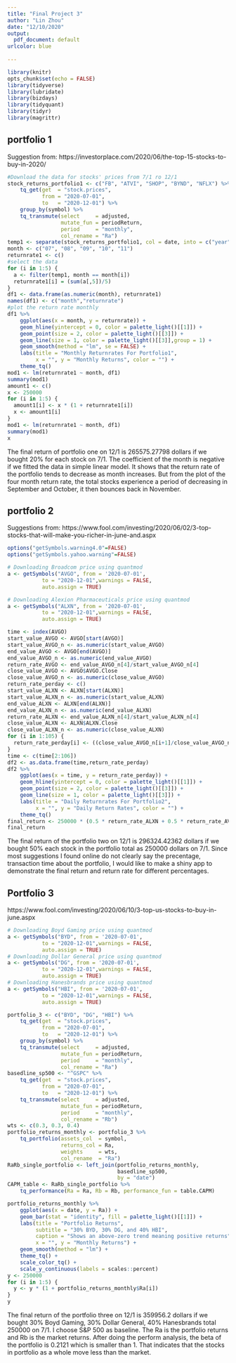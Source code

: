 ```yaml
---
title: "Final Project 3"
author: "Lin Zhou"
date: "12/10/2020"
output: 
  pdf_document: default
urlcolor: blue
  
---
```


```r
library(knitr)
opts_chunk$set(echo = FALSE)
library(tidyverse)
library(lubridate)
library(bizdays)
library(tidyquant)
library(tidyr)
library(magrittr)
```
 
## portfolio 1
Suggestion from: https://investorplace.com/2020/06/the-top-15-stocks-to-buy-in-2020/
```r
#Download the data for stocks' prices from 7/1 ro 12/1
stock_returns_portfolio1 <- c("FB", "ATVI", "SHOP", "BYND", "NFLX") %>%
    tq_get(get  = "stock.prices",
           from = "2020-07-01",
           to   = "2020-12-01") %>%
    group_by(symbol) %>%
    tq_transmute(select     = adjusted, 
                 mutate_fun = periodReturn, 
                 period     = "monthly", 
                 col_rename = "Ra")
temp1 <- separate(stock_returns_portfolio1, col = date, into = c("year", "month", "day"), sep = "-" )
month <- c("07", "08", "09", "10", "11")
returnrate1 <- c()
#select the data
for (i in 1:5) {
  a <- filter(temp1, month == month[i])
  returnrate1[i] = (sum(a[,5])/5)
}
df1 <- data.frame(as.numeric(month), returnrate1)
names(df1) <- c("month","returnrate")
#plot the return rate monthly
df1 %>%
    ggplot(aes(x = month, y = returnrate)) + 
    geom_hline(yintercept = 0, color = palette_light()[[1]]) +
    geom_point(size = 2, color = palette_light()[[3]]) +
    geom_line(size = 1, color = palette_light()[[3]],group = 1) + 
    geom_smooth(method = "lm", se = FALSE) +
    labs(title = "Monthly Returnrates For Portfolio1",
         x = "", y = "Monthly Returns", color = "") +
    theme_tq()
mod1 <- lm(returnrate1 ~ month, df1)
summary(mod1)
amount1 <- c()
x <- 250000
for (i in 1:5) {
  amount1[i] <- x * (1 + returnrate1[i])
  x <- amount1[i]
}
mod1 <- lm(returnrate1 ~ month, df1)
summary(mod1)
x
```
The final return of portfolio one on 12/1 is 265575.27798 dollars if we bought 20% for each stock on 7/1. The coefficient of the month is negative if we fitted the data in simple linear model. It shows that the return rate of the portfolio tends to decrease as month increases. But from the plot of the four month return rate, the total stocks experience a period of decreasing in September and October, it then bounces back in November. 


## portfolio 2
Suggestions from: https://www.fool.com/investing/2020/06/02/3-top-stocks-that-will-make-you-richer-in-june-and.aspx 
```r
options("getSymbols.warning4.0"=FALSE)
options("getSymbols.yahoo.warning"=FALSE)

# Downloading Broadcom price using quantmod
a <- getSymbols("AVGO", from = '2020-07-01',
           to = "2020-12-01",warnings = FALSE,
           auto.assign = TRUE)

# Downloading Alexion Pharmaceuticals price using quantmod
a <- getSymbols("ALXN", from = '2020-07-01',
           to = "2020-12-01",warnings = FALSE,
           auto.assign = TRUE)

time <- index(AVGO)
start_value_AVGO <- AVGO[start(AVGO)]
start_value_AVGO_n <- as.numeric(start_value_AVGO)
end_value_AVGO <- AVGO[end(AVGO)]
end_value_AVGO_n <- as.numeric(end_value_AVGO)
return_rate_AVGO <- end_value_AVGO_n[4]/start_value_AVGO_n[4]
close_value_AVGO <- AVGO$AVGO.Close
close_value_AVGO_n <- as.numeric(close_value_AVGO)
return_rate_perday <- c()
start_value_ALXN <- ALXN[start(ALXN)]
start_value_ALXN_n <- as.numeric(start_value_ALXN)
end_value_ALXN <- ALXN[end(ALXN)]
end_value_ALXN_n <- as.numeric(end_value_ALXN)
return_rate_ALXN <- end_value_ALXN_n[4]/start_value_ALXN_n[4]
close_value_ALXN <- ALXN$ALXN.Close
close_value_ALXN_n <- as.numeric(close_value_ALXN)
for (i in 1:105) {
  return_rate_perday[i] <- ((close_value_AVGO_n[i+1]/close_value_AVGO_n[i]) + (close_value_ALXN_n[i+1]/close_value_ALXN_n[i])) / 2 -1
}
time <- c(time[2:106])
df2 <- as.data.frame(time,return_rate_perday)
df2 %>%
    ggplot(aes(x = time, y = return_rate_perday)) + 
    geom_hline(yintercept = 0, color = palette_light()[[1]]) +
    geom_point(size = 2, color = palette_light()[[3]]) +
    geom_line(size = 1, color = palette_light()[[3]]) + 
    labs(title = "Daily Returnrates For Portfolio2",
         x = "", y = "Daily Return Rates", color = "") +
    theme_tq()
final_return <- 250000 * (0.5 * return_rate_ALXN + 0.5 * return_rate_AVGO)
final_return
```
The final return of the portfolio two on 12/1 is 296324.42362 dollars if we bought 50% each stock in the portfolio total as 250000 dollars on 7/1. Since most suggestions I found online do not clearly say the precentage, transaction time about the portfolio, I would like to make a shiny app to demonstrate the final return and return rate for different percentages. 

## Portfolio 3
https://www.fool.com/investing/2020/06/10/3-top-us-stocks-to-buy-in-june.aspx

```r
# Downloading Boyd Gaming price using quantmod
a <- getSymbols("BYD", from = '2020-07-01',
           to = "2020-12-01",warnings = FALSE,
           auto.assign = TRUE)
# Downloading Dollar General price using quantmod
a <- getSymbols("DG", from = '2020-07-01',
           to = "2020-12-01",warnings = FALSE,
           auto.assign = TRUE)
# Downloading Hanesbrands price using quantmod
a <- getSymbols("HBI", from = '2020-07-01',
           to = "2020-12-01",warnings = FALSE,
           auto.assign = TRUE)

portfolio_3 <- c("BYD", "DG", "HBI") %>%
    tq_get(get  = "stock.prices",
           from = "2020-07-01",
           to   = "2020-12-01") %>%
    group_by(symbol) %>%
    tq_transmute(select     = adjusted, 
                 mutate_fun = periodReturn, 
                 period     = "monthly", 
                 col_rename = "Ra")
basedline_sp500 <- "^GSPC" %>%
    tq_get(get  = "stock.prices",
           from = "2020-07-01",
           to   = "2020-12-01") %>%
    tq_transmute(select     = adjusted, 
                 mutate_fun = periodReturn, 
                 period     = "monthly", 
                 col_rename = "Rb")
wts <- c(0.3, 0.3, 0.4)
portfolio_returns_monthly <- portfolio_3 %>%
    tq_portfolio(assets_col  = symbol, 
                 returns_col = Ra, 
                 weights     = wts, 
                 col_rename  = "Ra")
RaRb_single_portfolio <- left_join(portfolio_returns_monthly, 
                                   basedline_sp500,
                                   by = "date")
CAPM_table <- RaRb_single_portfolio %>%
    tq_performance(Ra = Ra, Rb = Rb, performance_fun = table.CAPM)

portfolio_returns_monthly %>%
    ggplot(aes(x = date, y = Ra)) +
    geom_bar(stat = "identity", fill = palette_light()[[1]]) +
    labs(title = "Portfolio Returns",
         subtitle = "30% BYD, 30% DG, and 40% HBI",
         caption = "Shows an above-zero trend meaning positive returns",
         x = "", y = "Monthly Returns") +
    geom_smooth(method = "lm") +
    theme_tq() +
    scale_color_tq() +
    scale_y_continuous(labels = scales::percent)
y <- 250000
for (i in 1:5) {
  y <- y * (1 + portfolio_returns_monthly$Ra[i])
}
y
```
The final return of the portfolio three on 12/1 is 359956.2 dollars if we bought 30% Boyd Gaming, 30% Dollar General, 40% Hanesbrands total 250000 on 7/1. I choose S&P 500 as baseline. The Ra is the portfolio returns and Rb is the market returns. After doing the perform analysis, the beta of the portfolio is 0.2121 which is smaller than 1. That indicates that the stocks in portfolio as a whole move less than the market.